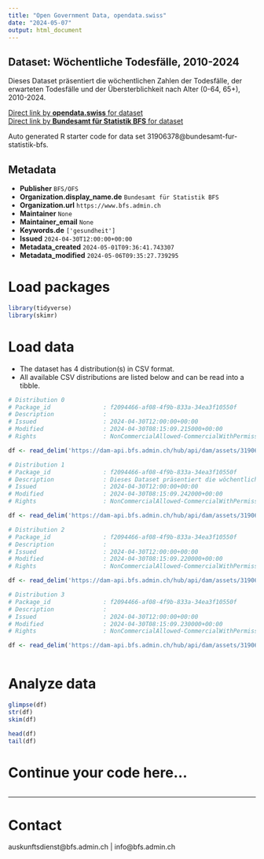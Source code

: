 ```yaml
---
title: "Open Government Data, opendata.swiss"
date: "2024-05-07"
output: html_document
---
```


## Dataset: Wöchentliche Todesfälle, 2010-2024

Dieses Dataset präsentiert die wöchentlichen Zahlen der Todesfälle, der erwarteten Todesfälle und der Übersterblichkeit nach Alter (0-64, 65+), 2010-2024.

[Direct link by **opendata.swiss** for dataset](https://opendata.swiss/de/dataset/wochentliche-todesfalle-2010-20241)<br>
[Direct link by **Bundesamt für Statistik BFS** for dataset](https://www.bfs.admin.ch/asset/de/ts-d-14.03.04.03-wr)

Auto generated R starter code for data set 31906378@bundesamt-fur-statistik-bfs.

## Metadata

- **Publisher** `BFS/OFS`
- **Organization.display_name.de** `Bundesamt für Statistik BFS`
- **Organization.url** `https://www.bfs.admin.ch`
- **Maintainer** `None`
- **Maintainer_email** `None`
- **Keywords.de** `['gesundheit']`
- **Issued** `2024-04-30T12:00:00+00:00`
- **Metadata_created** `2024-05-01T09:36:41.743307`
- **Metadata_modified** `2024-05-06T09:35:27.739295`


# Load packages

```r

library(tidyverse)
library(skimr)

```

# Load data

-   The dataset has 4 distribution(s) in CSV format.
-   All available CSV distributions are listed below and can be read into a tibble.

```r

# Distribution 0
# Package_id               : f2094466-af08-4f9b-833a-34ea3f10550f
# Description              : 
# Issued                   : 2024-04-30T12:00:00+00:00
# Modified                 : 2024-04-30T08:15:09.215000+00:00
# Rights                   : NonCommercialAllowed-CommercialWithPermission-ReferenceRequired

df <- read_delim('https://dam-api.bfs.admin.ch/hub/api/dam/assets/31906404/master')

# Distribution 1
# Package_id               : f2094466-af08-4f9b-833a-34ea3f10550f
# Description              : Dieses Dataset präsentiert die wöchentlichen Zahlen der Todesfälle, der erwarteten Todesfälle und der Übersterblichkeit nach Alter (0-64, 65+), 2010-2024.
# Issued                   : 2024-04-30T12:00:00+00:00
# Modified                 : 2024-04-30T08:15:09.242000+00:00
# Rights                   : NonCommercialAllowed-CommercialWithPermission-ReferenceRequired

df <- read_delim('https://dam-api.bfs.admin.ch/hub/api/dam/assets/31906398/master')

# Distribution 2
# Package_id               : f2094466-af08-4f9b-833a-34ea3f10550f
# Description              : 
# Issued                   : 2024-04-30T12:00:00+00:00
# Modified                 : 2024-04-30T08:15:09.220000+00:00
# Rights                   : NonCommercialAllowed-CommercialWithPermission-ReferenceRequired

df <- read_delim('https://dam-api.bfs.admin.ch/hub/api/dam/assets/31906393/master')

# Distribution 3
# Package_id               : f2094466-af08-4f9b-833a-34ea3f10550f
# Description              : 
# Issued                   : 2024-04-30T12:00:00+00:00
# Modified                 : 2024-04-30T08:15:09.230000+00:00
# Rights                   : NonCommercialAllowed-CommercialWithPermission-ReferenceRequired

df <- read_delim('https://dam-api.bfs.admin.ch/hub/api/dam/assets/31906408/master')



```

# Analyze data

```r

glimpse(df)
str(df)
skim(df)

head(df)
tail(df)

```

# Continue your code here...

```r

```

------------------------------------------------------------------------

# Contact

auskunftsdienst@bfs.admin.ch | info@bfs.admin.ch
